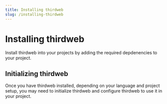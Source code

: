 ```yaml
---
title: Installing thirdweb
slug: /installing-thirdweb
---
```



# Installing thirdweb

Install thirdweb into your projects by adding the required depdenencies to your project.

<InstallingThirdwebCodeTabs />

## Initializing thirdweb

Once you have thirdweb installed, depending on your language and project setup,
you may need to initialize thirdweb and configure thirdweb to use it in your project.

<InitializingThirdwebCodeTabs />
